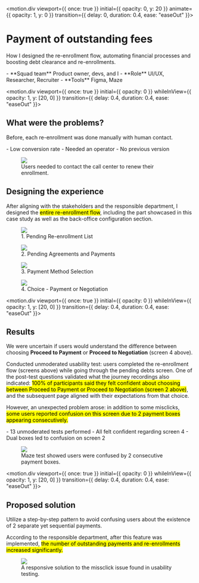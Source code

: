 
<motion.div
  viewport={{ once: true }}
  initial={{ opacity: 0, y: 20 }}
  animate={{ opacity: 1, y: 0 }}
  transition={{ delay: 0, duration: 0.4, ease: "easeOut" }}>

# Payment of outstanding fees
How I designed the re-enrollment flow, automating financial processes and boosting debt clearance and re-enrollments.

<div className="project-details">
- **Squad team** Product owner, devs, and I
- **Role** UI/UX, Researcher, Recruiter
- **Tools** Figma, Maze
</div>
</motion.div>

<motion.div
  viewport={{ once: true }}
  initial={{ opacity: 0 }}
  whileInView={{ opacity: 1, y: [20, 0] }}
  transition={{ delay: 0.4, duration: 0.4, ease: "easeOut" }}>

## What were the problems?
Before, each re-enrollment was done manually with human contact.

<div className="project-cards">
- <TradeDownIcon/> Low conversion rate
- <UserCircle02Icon/> Needed an operator
- <Clock04Icon/> No previous version
</div>

<figure>
  <img src="re-enrollment/frustrated-student.png" className="shadow-yellow-500/40" />
  <figcaption>Users needed to contact the call center to renew their enrollment.</figcaption>
</figure>

## Designing the experience
After aligning with the stakeholders and the responsible department, I designed the <mark>entire re-enrollment flow</mark>, including the part showcased in this case study as well as the back-office configuration section.

<div className="case-images">
  <figure>
    <img src="re-enrollment/new-screens-1.svg"/>
    <figcaption>1. Pending Re-enrollment List</figcaption>
  </figure>

  <figure>
    <img src="re-enrollment/new-screens-2.svg"/>
    <figcaption>2. Pending Agreements and Payments</figcaption>
  </figure>
  
  <figure>
    <img src="re-enrollment/new-screens-3.svg"/>
    <figcaption>3. Payment Method Selection</figcaption>
  </figure>

  <figure>
    <img src="re-enrollment/new-screens-4.svg"/>
    <figcaption>4. Choice - Payment or Negotiation</figcaption>
  </figure>
</div>
</motion.div>

<motion.div
  viewport={{ once: true }}
  initial={{ opacity: 0 }}
  whileInView={{ opacity: 1, y: [20, 0] }}
  transition={{ delay: 0.4, duration: 0.4, ease: "easeOut" }}>

## Results

We were uncertain if users would understand the difference between choosing **Proceed to Payment** or **Proceed to Negotiation** (screen 4 above).

Conducted unmoderated usability test: users completed the re-enrollment flow (screens above) while going through the pending debts screen.
One of the post-test questions validated what the journey recordings also indicated: <mark>100% of participants said they felt confident about choosing between Proceed to Payment or Proceed to Negotiation (screen 2 above)</mark>, and the subsequent page aligned with their expectations from that choice.

However, an unexpected problem arose: in addition to some misclicks, <mark>some users reported confusion on this screen due to 2 payment boxes appearing consecutively.</mark>

<div className="project-cards">
- <Rocket02Icon/> 13 unmoderated tests performed
- <StarFaceIcon/> All felt confident regarding screen 4
- <AlertDiamondIcon/> Dual boxes led to confusion on screen 2
</div>

<figure>
  <img src="re-enrollment/maze.png" className="shadow-blue-500/40" />
  <figcaption>Maze test showed users were confused by 2 consecutive payment boxes.</figcaption>
</figure>
</motion.div>

<motion.div
  viewport={{ once: true }}
  initial={{ opacity: 0 }}
  whileInView={{ opacity: 1, y: [20, 0] }}
  transition={{ delay: 0.4, duration: 0.4, ease: "easeOut" }}>

## Proposed solution
Utilize a step-by-step pattern to avoid confusing users about the existence of 2 separate yet sequential payments.

According to the responsible department, after this feature was implemented, <mark>the number of outstanding payments and re-enrollments increased significantly.</mark>

<figure>
  <img src="re-enrollment/result.png" className="shadow-emerald-500/40" />
  <figcaption>A responsive solution to the missclick issue found in usability testing.</figcaption>
</figure>
</motion.div>